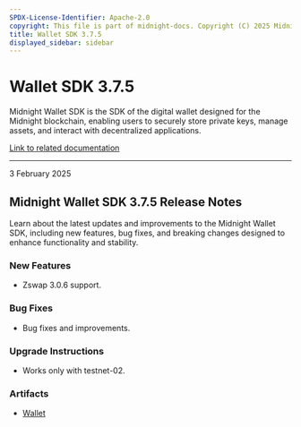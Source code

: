 ```yaml
---
SPDX-License-Identifier: Apache-2.0
copyright: This file is part of midnight-docs. Copyright (C) 2025 Midnight Foundation. Licensed under the Apache License, Version 2.0 (the "License"); You may not use this file except in compliance with the License. You may obtain a copy of the License at http://www.apache.org/licenses/LICENSE-2.0 Unless required by applicable law or agreed to in writing, software distributed under the License is distributed on an "AS IS" BASIS, WITHOUT WARRANTIES OR CONDITIONS OF ANY KIND, either express or implied. See the License for the specific language governing permissions and limitations under the License.
title: Wallet SDK 3.7.5
displayed_sidebar: sidebar
---
```


# Wallet SDK 3.7.5

Midnight Wallet SDK is the SDK of the digital wallet designed for the Midnight blockchain, enabling users to securely store private keys, manage assets, and interact with decentralized applications.

[Link to related documentation](../../learn/introduction/wallets)

---

<div 
  style={{
    marginTop: '0',
    fontSize: '1rem',
    fontWeight: 'normal',
    marginBottom: '0.5rem'
  }}
>
  3 February 2025
</div>

## Midnight Wallet SDK 3.7.5 Release Notes

Learn about the latest updates and improvements to the Midnight Wallet SDK, including new features, bug fixes, and breaking changes designed to enhance functionality and stability.

### New Features  

- Zswap 3.0.6 support.  

### Bug Fixes

- Bug fixes and improvements.  

### Upgrade Instructions 

- Works only with testnet-02.  

### Artifacts

- [Wallet](https://www.npmjs.com/package/@midnight-ntwrk/wallet/v/3.7.5)
